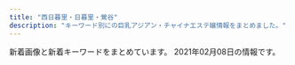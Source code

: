 ```yaml
---
title: "西日暮里・日暮里・鶯谷"
description: "キーワード別にの巨乳アジアン・チャイナエステ嬢情報をまとめました。"
---
```


新着画像と新着キーワードをまとめています。
2021年02月08日の情報です。

<DmmAffiliateIns />
<KeywordTable
  shops={
    [
    {
        "name": "\u5065\u7f8e\u5802",
        "img_links": [
            "http://es-rlx.com/img/ft_tel.png",
            "http://es-rlx.com/img/ttl_rec.png",
            "http://es-rlx.com/staff/minami/01.jpg",
            "http://es-rlx.com/staff/anna/01.jpg",
            "http://es-rlx.com/img/access/road01.jpg",
            "http://es-rlx.com/staff/rumi/01mb.jpg",
            "http://es-rlx.com/i/files/homeimg.jpg",
            "http://es-rlx.com/staff/minami/01mb.jpg",
            "http://es-rlx.com/img/access/kanban.png",
            "http://es-rlx.com/img/access/road04.jpg",
            "http://es-rlx.com/pic/head.png",
            "http://es-rlx.com/img/ttl_mobile.png",
            "http://es-rlx.com/img/youtube.jpg",
            "http://es-rlx.com/staff/mai/01mb.jpg",
            "http://es-rlx.com/staff/sakura/01mb.jpg",
            "http://es-rlx.com/staff/sakura/01.jpg",
            "http://es-rlx.com/staff/yuki/01.jpg",
            "http://es-rlx.com/img/access/road02.jpg",
            "http://es-rlx.com/img/access/road03.jpg",
            "http://es-rlx.com/pic/top3.jpg",
            "http://es-rlx.com/img/ttl_staff.png",
            "http://es-rlx.com/img/access/roaddm.png",
            "http://es-rlx.com/pic/top1.jpg",
            "http://es-rlx.com/staff/mai/01.jpg",
            "http://es-rlx.com/img/ttl_tnew.png",
            "http://es-rlx.com/staff/anna/01mb.jpg",
            "http://es-rlx.com/staff/rumi/01.jpg",
            "http://es-rlx.com/pic/top2.jpg",
            "http://es-rlx.com/staff/yuki/01mb.jpg"
        ],
        "url": "http://es-rlx.com/",
        "keywords": {
            "C": 21
        },
        "station": "JR\u9daf\u8c37\u99c5\u5317\u53e3"
    },
    {
        "station": "\u753a\u5c4b\u99c51\u756a\u51fa\u53e3",
        "img_links": [
            "https://mominoki.tyo.ac/images/themes/pink/s_pickup.png",
            "https://mominoki.tyo.ac/images/themes/pink/s_link.png",
            "https://mominoki.tyo.ac/photos/sites/41/2020/11/2020111401222038.jpg",
            "https://mominoki.tyo.ac/images/themes/pink/s_staff.png",
            "https://mominoki.tyo.ac/photos/sites/41/2020/09/2020092810535583.jpg",
            "https://mominoki.tyo.ac/images/room4.jpg",
            "https://mominoki.tyo.ac/photos/sites/41/2020/09/2020092801595154.jpg",
            "https://mominoki.tyo.ac/photos/sites/41/2020/09/2020092804344656.jpg",
            "https://mominoki.tyo.ac/photos/sites/41/2020/09/2020092804344859.jpg",
            "https://mominoki.tyo.ac/images/themes/pink/line.png",
            "https://mominoki.tyo.ac/images/themes/pink/mobile.jpg",
            "https://mominoki.tyo.ac/images/themes/pink/s_news.png",
            "https://mominoki.tyo.ac/photos/sites/41/2020/09/2020092804344750.jpg",
            "https://mominoki.tyo.ac/images/themes/pink/no2.png",
            "https://mominoki.tyo.ac/images/room1.jpg",
            "https://mominoki.tyo.ac/images/room3.jpg",
            "https://mominoki.tyo.ac/images/themes/pink/no1.png",
            "https://mominoki.tyo.ac/images/room2.jpg",
            "https://mominoki.tyo.ac/images/themes/pink/s_newface.png",
            "https://mominoki.tyo.ac/images/themes/pink/r3.jpg",
            "https://mominoki.tyo.ac/images/themes/pink/s_ranking.png"
        ],
        "url": "https://mominoki.tyo.ac/",
        "name": "\u3082\u307f\u306e\u6728",
        "keywords": {
            "86": 4,
            "D": 20,
            "\u4e73": 2,
            "87": 8,
            "E": 4,
            "85": 12,
            "C": 14
        }
    },
    {
        "img_links": [
            "https://www.sofia-est.com/img/material/page8_subt1.png",
            "https://www.sofia-est.com/img/material/movie20141210.jpg",
            "https://www.sofia-est.com/img/girl/main/s94_1.jpg",
            "https://www.sofia-est.com/img/material/doublecourse_rev1.png",
            "https://www.sofia-est.com/img/girl/thumb/s111_3.jpg",
            "https://www.sofia-est.com/img/material/mob_m3_rev1.jpg",
            "https://www.sofia-est.com/img/girl/pickup/pickup20191220093623.jpg",
            "https://www.sofia-est.com/img/girl/list/s56_list.jpg",
            "https://www.sofia-est.com/img/material/photo2.jpg",
            "https://www.sofia-est.com/img/girl/thumb/s92_1.jpg",
            "https://www.sofia-est.com/img/girl/thumb/s55_1.jpg",
            "https://www.sofia-est.com/img/top/topslide20150918.jpg",
            "https://www.sofia-est.com/img/material/gm5_rollout.png",
            "https://www.sofia-est.com/img/material/mob_t5.jpg",
            "https://www.sofia-est.com/img/what/coupon202009.png",
            "https://www.sofia-est.com/img/top/topslide20141211.jpg",
            "https://www.sofia-est.com/img/girl/list/s81_list.jpg",
            "https://www.sofia-est.com/img/material/page7_subt1.png",
            "https://www.sofia-est.com/img/girl/thumb/s100_1.jpg",
            "https://www.sofia-est.com/img/girl/list/s57_list.jpg",
            "https://www.sofia-est.com/img/material/phototxt.jpg",
            "https://www.sofia-est.com/img/girl/mobilepickup/mobilepickup20200302124127.jpg",
            "https://www.sofia-est.com/img/material/top_news.png",
            "https://www.sofia-est.com/img/girl/thumb/s89_1.jpg",
            "https://www.sofia-est.com/img/material/photo5.jpg",
            "https://www.sofia-est.com/img/material/page5_subt2.png",
            "https://www.sofia-est.com/img/material/page5_subt1.png",
            "https://www.sofia-est.com/img/girl/thumb/s56_2.jpg",
            "https://www.sofia-est.com/img/material/top_pickup.png",
            "https://www.sofia-est.com/img/girl/thumb/s94_1.jpg",
            "https://www.sofia-est.com/img/material/top_movie.png",
            "https://www.sofia-est.com/img/girl/pickup/pickup20191220093702.jpg",
            "https://www.sofia-est.com/img/material/page2_subt1.png",
            "https://www.sofia-est.com/img/material/page4_subt1.png",
            "https://www.sofia-est.com/img/girl/thumb/s57_2.jpg",
            "https://www.sofia-est.com/img/material/yakusoku.png",
            "https://www.sofia-est.com/img/material/gm3_rollout.png",
            "https://www.sofia-est.com/img/material/mob_m5.jpg",
            "https://www.sofia-est.com/img/girl/thumb/s85_2.jpg",
            "https://www.sofia-est.com/img/material/page8_subt2.png",
            "https://www.sofia-est.com/img/material/top_about.png",
            "https://www.sofia-est.com/img/material/course_tanta2.png",
            "https://www.sofia-est.com/img/material/photobig.jpg",
            "https://www.sofia-est.com/img/girl/thumb/s84_1.jpg",
            "https://www.sofia-est.com/img/top/topslide20141210.jpg",
            "https://www.sofia-est.com/img/material/photo3.jpg",
            "https://www.sofia-est.com/img/material/top_camp.png",
            "https://www.sofia-est.com/img/material/top_twitter.png",
            "https://www.sofia-est.com/img/girl/thumb/s92_2.jpg",
            "https://www.sofia-est.com/img/girl/list/s55_list.jpg",
            "https://www.sofia-est.com/img/material/mob_m4.jpg",
            "https://www.sofia-est.com/img/girl/main/s99_1.jpg",
            "https://www.sofia-est.com/img/material/movie_right_yaji.png",
            "https://www.sofia-est.com/img/material/top_infomation.png",
            "https://www.sofia-est.com/img/girl/thumb/s57_4.jpg",
            "https://www.sofia-est.com/img/girl/list/s84_list.jpg",
            "https://www.sofia-est.com/img/material/page6_subt2.png",
            "https://www.sofia-est.com/img/girl/thumb/s99_2.jpg",
            "https://www.sofia-est.com/img/girl/list/s111_list.jpg",
            "https://www.sofia-est.com/img/material/noimg_m.jpg",
            "https://www.sofia-est.com/img/girl/main/s81_1.jpg",
            "https://www.sofia-est.com/img/material/mobileqr.png",
            "https://www.sofia-est.com/img/girl/thumb/s55_3.jpg",
            "https://www.sofia-est.com/img/girl/thumb/s55_2.jpg",
            "https://www.sofia-est.com/img/material/gm6_rollout.png",
            "https://www.sofia-est.com/img/girl/pickup/pickup20180411052859.jpg",
            "https://www.sofia-est.com/img/girl/thumb/s89_2.jpg",
            "https://www.sofia-est.com/img/material/page6_subt3.png",
            "https://www.sofia-est.com/img/material/gm2_rollout.png",
            "https://www.sofia-est.com/img/material/movieicon.png",
            "https://www.sofia-est.com/img/girl/thumb/s81_3.jpg",
            "https://www.sofia-est.com/img/banner/koko_120x60.png",
            "https://www.sofia-est.com/img/girl/thumb/s85_3.jpg",
            "https://www.sofia-est.com/img/girl/thumb/s57_1.jpg",
            "https://www.sofia-est.com/img/girl/list/s94_list.jpg",
            "https://www.sofia-est.com/img/girl/thumb/s97_2.jpg",
            "https://www.sofia-est.com/img/girl/pickup/pickup20200111122329.jpg",
            "https://www.sofia-est.com/img/girl/thumb/s57_3.jpg",
            "https://www.sofia-est.com/img/girl/thumb/s85_1.jpg",
            "https://www.sofia-est.com/img/girl/main/s57_1.jpg",
            "https://www.sofia-est.com/img/material/movie_left_yaji.png",
            "https://www.sofia-est.com/img/material/page3_1_subt1.png",
            "https://www.sofia-est.com/img/material/mob_t3.jpg",
            "https://www.sofia-est.com/img/girl/list/s89_list.jpg",
            "https://www.sofia-est.com/img/material/top_newface.png",
            "https://www.sofia-est.com/img/material/mob_t1.jpg",
            "https://www.sofia-est.com/img/girl/list/s92_list.jpg",
            "https://www.sofia-est.com/img/material/photo4.jpg",
            "https://www.sofia-est.com/img/girl/list/s85_list.jpg",
            "https://www.sofia-est.com/img/girl/thumb/s81_4.jpg",
            "https://www.sofia-est.com/img/material/noimg_b.jpg",
            "https://www.sofia-est.com/img/girl/thumb/s97_1.jpg",
            "https://www.sofia-est.com/img/material/coursepoint_rev2.png",
            "https://www.sofia-est.com/img/material/mob_t2.jpg",
            "https://www.sofia-est.com/img/girl/thumb/s81_1.jpg",
            "https://www.sofia-est.com/img/material/mob_youtube.png",
            "https://www.sofia-est.com/img/material/mob_m1_rev1.jpg",
            "https://www.sofia-est.com/img/girl/list/s99_list.jpg",
            "https://www.sofia-est.com/img/girl/pickup/pickup20190509222453.jpg",
            "https://www.sofia-est.com/img/girl/list/s100_list.jpg",
            "https://www.sofia-est.com/img/girl/thumb/s81_5.jpg",
            "https://www.sofia-est.com/img/girl/thumb/s111_1.jpg",
            "https://www.sofia-est.com/img/material/photo7.jpg",
            "https://www.sofia-est.com/img/material/mob_t4.jpg",
            "https://www.sofia-est.com/img/material/course_tanta1.png",
            "https://www.sofia-est.com/img/material/iph.png",
            "https://www.sofia-est.com/img/girl/main/s97_1.jpg",
            "https://www.sofia-est.com/img/material/page4_subt2.png",
            "https://www.sofia-est.com/img/girl/main/s92_1.jpg",
            "https://www.sofia-est.com/img/girl/list/s97_list.jpg",
            "https://www.sofia-est.com/img/girl/main/s55_1.jpg",
            "https://www.sofia-est.com/img/girl/thumb/s99_1.jpg",
            "https://www.sofia-est.com/img/girl/thumb/s56_1.jpg",
            "https://www.sofia-est.com/img/material/mob_m2_rev1.jpg",
            "https://www.sofia-est.com/img/material/courseoption_rev1.png",
            "https://www.sofia-est.com/img/girl/main/s111_1.jpg",
            "https://www.sofia-est.com/img/material/photo6.jpg",
            "https://www.sofia-est.com/img/girl/main/s56_1.jpg",
            "https://www.sofia-est.com/img/material/photo1.jpg",
            "https://www.sofia-est.com/img/material/page6_subt1.png",
            "https://www.sofia-est.com/img/material/page3_subt1.png",
            "https://www.sofia-est.com/img/material/top_kodawari.png",
            "https://www.sofia-est.com/img/girl/thumb/s94_2.jpg",
            "https://www.sofia-est.com/img/material/gm4_rollout.png",
            "https://www.sofia-est.com/img/material/pagetop_rollout.png",
            "https://www.sofia-est.com/img/material/top_kodawariimg1.jpg",
            "https://www.sofia-est.com/img/girl/main/s89_1.jpg",
            "https://www.sofia-est.com/img/girl/main/s85_1.jpg",
            "https://www.sofia-est.com/img/material/gm1_rollout.png",
            "https://www.sofia-est.com/img/material/sd_rt_btn.png",
            "https://www.sofia-est.com/img/material/hosi5.png",
            "https://www.sofia-est.com/img/material/page3_1_subt2.png",
            "https://www.sofia-est.com/img/girl/thumb/s81_2.jpg",
            "https://www.sofia-est.com/img/material/photo8.jpg",
            "https://www.sofia-est.com/img/girl/thumb/s111_2.jpg",
            "https://www.sofia-est.com/img/material/noimg_thumb.jpg"
        ],
        "keywords": {
            "G": 1,
            "\u30bb\u30af\u30b7\u30fc": 17,
            "E": 2,
            "\u30c0\u30a4\u30ca\u30de\u30a4\u30c8": 1
        },
        "url": "https://www.sofia-est.com/",
        "name": "\u30bd\u30d5\u30a3\u30a2",
        "station": "JR\u65e5\u66ae\u91cc\u99c5\u5357\u53e3"
    },
    {
        "url": "http://www.relax-mirai.info/",
        "keywords": {},
        "name": "\u672a\u6765",
        "img_links": [
            "http://www.relax-mirai.info/images/m02.jpg",
            "http://www.relax-mirai.info/gals/emi1.jpg",
            "http://www.relax-mirai.info/images/qr.jpg",
            "http://www.relax-mirai.info/i/images/sayuri1.jpg",
            "http://www.relax-mirai.info/i/images/momo1.jpg",
            "http://www.relax-mirai.info/images/m03.jpg",
            "http://www.relax-mirai.info/images/sayuri1.jpg",
            "http://www.relax-mirai.info/i/120/sayuri1.jpg",
            "http://www.relax-mirai.info/images/info02.jpg",
            "http://www.relax-mirai.info/gals/aki1.jpg",
            "http://www.relax-mirai.info/images/m04.jpg",
            "http://www.relax-mirai.info/images/risa1.jpg",
            "http://www.relax-mirai.info/gals/kaka1.jpg",
            "http://www.relax-mirai.info/images/momo1.jpg",
            "http://www.relax-mirai.info/gals/risa1.jpg",
            "http://www.relax-mirai.info/images/info01.jpg"
        ],
        "station": "\u65e5\u66ae\u91cc\u99c5\u6771\u53e3"
    },
    {
        "station": "JR\u9daf\u8c37\u99c5\u5317\u53e3",
        "name": "\u30e9\u30d4\u30b9",
        "keywords": {
            "87": 4,
            "86": 8,
            "D": 16,
            "83": 4
        },
        "img_links": [
            "http://lapis.tyo.cm/images/mobile.jpg",
            "http://lapis.tyo.cm/images/pick_bj3.jpg",
            "http://lapis.tyo.cm/photos/sites/75/2021/01/2021010407562697.jpg",
            "http://lapis.tyo.cm/images/nbj1.jpg",
            "http://lapis.tyo.cm/images/new.jpg",
            "http://lapis.tyo.cm/images/nbj3.jpg",
            "http://lapis.tyo.cm/images/s_pick.jpg",
            "http://lapis.tyo.cm/images/s_blog.jpg",
            "http://lapis.tyo.cm/images/s_staff.jpg",
            "http://lapis.tyo.cm/images/pick_bj1.jpg",
            "http://lapis.tyo.cm/images/s_link.jpg",
            "http://lapis.tyo.cm/photos/sites/75/2021/01/2021010407562290.jpg",
            "http://lapis.tyo.cm/images/top.png",
            "http://lapis.tyo.cm/images/s_face.jpg",
            "http://lapis.tyo.cm/photos/sites/75/2021/01/2021010407562324.jpg",
            "http://lapis.tyo.cm/photos/sites/75/2021/01/2021010407562482.jpg"
        ],
        "url": "http://lapis.tyo.cm/"
    },
    {
        "keywords": {
            "C": 13,
            "87": 3,
            "88": 6,
            "86": 3
        },
        "url": "http://onkyoukou.tyo.cm/",
        "img_links": [
            "http://onkyoukou.tyo.cm/images/s_mobile.jpg",
            "http://onkyoukou.tyo.cm/images/top.png",
            "http://onkyoukou.tyo.cm/images/s_news.jpg",
            "http://onkyoukou.tyo.cm/images/acc1.jpg",
            "http://onkyoukou.tyo.cm/photos/sites/88/2017/03/staff4.jpg",
            "http://onkyoukou.tyo.cm/images/s_link.jpg",
            "http://onkyoukou.tyo.cm/images/mobile.jpg",
            "http://onkyoukou.tyo.cm/images/n1.jpg",
            "http://onkyoukou.tyo.cm/images/nbj3.jpg",
            "http://onkyoukou.tyo.cm/images/face_bj.jpg",
            "http://onkyoukou.tyo.cm/images/acc2.jpg",
            "http://onkyoukou.tyo.cm/images/s_pick.jpg",
            "http://onkyoukou.tyo.cm/images/s_face.jpg",
            "http://onkyoukou.tyo.cm/photos/sites/88/2017/03/staff2.jpg",
            "http://onkyoukou.tyo.cm/images/s_staff1.jpg",
            "http://onkyoukou.tyo.cm/photos/sites/88/2017/03/staff1.jpg",
            "http://onkyoukou.tyo.cm/images/nbj1.jpg",
            "http://onkyoukou.tyo.cm/images/n3.jpg",
            "http://onkyoukou.tyo.cm/images/s_staff.jpg",
            "http://onkyoukou.tyo.cm/images/face_bj3.jpg",
            "http://onkyoukou.tyo.cm/photos/sites/88/2020/03/2020030111163079.jpg",
            "http://onkyoukou.tyo.cm/images/acc3.jpg",
            "http://onkyoukou.tyo.cm/images/line.jpg"
        ],
        "name": "\u6e29\u99a8\u6e2f-\u304a\u3093\u304d\u3087\u3046\u3053\u3046-",
        "station": "JR\u897f\u65e5\u66ae\u91cc\u99c5"
    },
    {
        "url": "http://momo.tyo.cm/",
        "name": "\u6843",
        "keywords": {
            "85": 5,
            "86": 15,
            "D": 20
        },
        "station": "JR\u65e5\u66ae\u91cc\u99c5\u5357\u53e3",
        "img_links": [
            "http://momo.tyo.cm/images/tit_com03.png",
            "http://momo.tyo.cm/images/tit_com04.png",
            "http://momo.tyo.cm/images/tit01.png",
            "http://momo.tyo.cm/images/top_slider01.jpg",
            "http://momo.tyo.cm/images/nav_link05.png",
            "http://momo.tyo.cm/photos/sites/53/2020/08/2020083106342164.jpg",
            "http://momo.tyo.cm/images/tit05.png",
            "http://momo.tyo.cm/images/nav_link02.png",
            "http://momo.tyo.cm/images/top_slider02.jpg",
            "http://momo.tyo.cm/images/tit_com02.png",
            "http://momo.tyo.cm/images/news.png",
            "http://momo.tyo.cm/photos/sites/53/2020/08/2020083106342133.jpg",
            "http://momo.tyo.cm/images/nav_link04.png",
            "http://momo.tyo.cm/photos/sites/53/2020/12/2020120110412383.jpg",
            "http://momo.tyo.cm/images/tit04.png",
            "http://momo.tyo.cm/images/tit02.png",
            "http://momo.tyo.cm/images/tit_com.png",
            "http://momo.tyo.cm/images/tit_com05.png",
            "http://momo.tyo.cm/images/tit_staff.png",
            "http://momo.tyo.cm/images/tit_link01.png",
            "http://momo.tyo.cm/images/pagetop.png",
            "http://momo.tyo.cm/images/bg_pick.png",
            "http://momo.tyo.cm/images/tit03.png",
            "http://momo.tyo.cm/images/nav_link03.png",
            "http://momo.tyo.cm/images/nav_link01.png",
            "http://momo.tyo.cm/images/border02.png",
            "http://momo.tyo.cm/images/nav_link06.png",
            "http://momo.tyo.cm/images/border01.png",
            "http://momo.tyo.cm/photos/sites/53/2020/12/202012011041246.jpg",
            "http://momo.tyo.cm/images/tit_com01.png"
        ]
    },
    {
        "img_links": [
            "http://www.mac-riraku106.xyz/static/picture/tel.png",
            "http://www.mac-riraku106.xyz/uploads/190826/1-1ZR6144611E0.jpg",
            "http://www.mac-riraku106.xyz/uploads/190723/23-2.jpg",
            "http://www.mac-riraku106.xyz/uploads/191128/1-19112Q31009521.jpg",
            "http://www.mac-riraku106.xyz/uploads/200317/1-20031G44220J0.jpg",
            "http://www.mac-riraku106.xyz/uploads/190723/30-1.jpg",
            "http://www.mac-riraku106.xyz/uploads/191008/1-19100Q5451M20.jpg",
            "http://www.mac-riraku106.xyz/static/picture/call.png",
            "http://www.mac-riraku106.xyz/uploads/191106/1-191106092S0357.jpg",
            "http://www.mac-riraku106.xyz/uploads/191106/1-191106092T0531.jpg",
            "http://www.mac-riraku106.xyz/uploads/200501/1-200501125150516.jpg",
            "http://www.mac-riraku106.xyz/uploads/200310/1-20031013091I08.jpg",
            "http://www.mac-riraku106.xyz/uploads/190723/33-1.jpg",
            "http://www.mac-riraku106.xyz/uploads/200818/1-200QQ5535E92.jpg",
            "http://www.mac-riraku106.xyz/uploads/200818/1-200QQ554231G.jpg",
            "http://www.mac-riraku106.xyz/static/picture/top-img01.png",
            "http://www.mac-riraku106.xyz/static/picture/2.jpg",
            "http://www.mac-riraku106.xyz/uploads/200501/1-200501125300127.jpg",
            "http://www.mac-riraku106.xyz/uploads/200801/1-200P1110631926.jpg",
            "http://www.mac-riraku106.xyz/static/picture/1.jpg",
            "http://www.mac-riraku106.xyz/uploads/191209/1-191209122ZY50.jpg",
            "http://www.mac-riraku106.xyz/uploads/200501/1-200501145011C2.jpg",
            "http://www.mac-riraku106.xyz/uploads/200325/1-2003251H312V4.jpg",
            "http://www.mac-riraku106.xyz/uploads/200310/1-200310130Z0421.jpg",
            "http://www.mac-riraku106.xyz/uploads/200501/1-200501125251121.jpg",
            "http://www.mac-riraku106.xyz/uploads/191219/1-19121912423J29.jpg",
            "http://www.mac-riraku106.xyz/uploads/200325/1-2003251H340B9.jpg",
            "http://www.mac-riraku106.xyz/uploads/190723/23-1.jpg",
            "http://www.mac-riraku106.xyz/uploads/190723/1-2.jpg",
            "http://www.mac-riraku106.xyz/uploads/190926/1-1Z926131T2408.jpg",
            "http://www.mac-riraku106.xyz/uploads/190723/23-3.jpg",
            "http://www.mac-riraku106.xyz/uploads/191128/1-19112Q3102OP.jpg",
            "http://www.mac-riraku106.xyz/uploads/200310/1-200310130925920.jpg",
            "http://www.mac-riraku106.xyz/uploads/200317/1-20031G4420c38.jpg",
            "http://www.mac-riraku106.xyz/uploads/190906/1-1ZZ6125225A4.jpg",
            "http://www.mac-riraku106.xyz/uploads/191128/1-19112Q3111UF.jpg",
            "http://www.mac-riraku106.xyz/uploads/190723/10-1.jpg",
            "http://www.mac-riraku106.xyz/uploads/190723/34-1.jpg",
            "http://www.mac-riraku106.xyz/static/picture/michi01.png",
            "http://www.mac-riraku106.xyz/static/picture/michi02.png",
            "http://www.mac-riraku106.xyz/uploads/200501/1-200501145002a7.jpg",
            "http://www.mac-riraku106.xyz/uploads/200501/1-200501144951148.jpg",
            "http://www.mac-riraku106.xyz/uploads/190906/1-1ZZ612503C39.jpg",
            "http://www.mac-riraku106.xyz/uploads/191008/1-19100Q5453V63.jpg",
            "http://www.mac-riraku106.xyz/uploads/200801/1-200P1110412514.jpg",
            "http://www.mac-riraku106.xyz/uploads/200501/1-200501125159161.jpg",
            "http://www.mac-riraku106.xyz/uploads/190723/10-2.jpg",
            "http://www.mac-riraku106.xyz/uploads/191106/1-191106092J62Y.jpg",
            "http://www.mac-riraku106.xyz/uploads/191209/1-1912091229204E.jpg",
            "http://www.mac-riraku106.xyz/uploads/200818/1-200QQ55415J4.jpg",
            "http://www.mac-riraku106.xyz/static/picture/top-img03.png",
            "http://www.mac-riraku106.xyz/uploads/200608/1-20060Q02506204.jpg",
            "http://www.mac-riraku106.xyz/uploads/200317/1-20031G44235R7.jpg",
            "http://www.mac-riraku106.xyz/static/picture/top-img09.png",
            "http://www.mac-riraku106.xyz/uploads/190723/25-1.jpg",
            "http://www.mac-riraku106.xyz/uploads/190926/1-1Z926131R6102.jpg",
            "http://www.mac-riraku106.xyz/uploads/200608/1-20060Q0251EY.jpg",
            "http://www.mac-riraku106.xyz/uploads/200801/1-200P1110A4M2.jpg",
            "http://www.mac-riraku106.xyz/uploads/190826/1-1ZR614462Qa.jpg",
            "http://www.mac-riraku106.xyz/uploads/191219/1-191219124141563.jpg",
            "http://www.mac-riraku106.xyz/uploads/191209/1-191209123459153.jpg",
            "http://www.mac-riraku106.xyz/uploads/190723/1-1.jpg",
            "http://www.mac-riraku106.xyz/static/picture/top-img02.png",
            "http://www.mac-riraku106.xyz/uploads/190723/21-1.jpg"
        ],
        "url": "http://www.mac-riraku106.xyz/",
        "name": "\u306f\u305f\u3061",
        "station": "JR\u65e5\u66ae\u91cc\u99c5\u5357\u53e3",
        "keywords": {
            "85": 15,
            "F": 4,
            "86": 18,
            "E": 6,
            "94": 3,
            "D": 46,
            "C": 19
        }
    },
    {
        "name": "\u307b\u307b\u3048\u307f",
        "station": "JR\u897f\u65e5\u66ae\u91cc\u99c5",
        "keywords": {},
        "url": "http://www.hohoemi.es-relax.info/",
        "img_links": [
            "http://www.hohoemi.es-relax.info/gals/nana1.jpg",
            "http://www.hohoemi.es-relax.info/images/img03.jpg",
            "http://www.hohoemi.es-relax.info/i/room/r02.jpg",
            "http://www.hohoemi.es-relax.info/images/img04.jpg",
            "http://www.hohoemi.es-relax.info/images/r04.jpg",
            "http://www.hohoemi.es-relax.info/gals/rika1.jpg",
            "http://www.hohoemi.es-relax.info/images/162-1.jpg",
            "http://www.hohoemi.es-relax.info/i/room/r01.jpg",
            "http://www.hohoemi.es-relax.info/gals/yuyu1.jpg",
            "http://www.hohoemi.es-relax.info/gals/yuri1.jpg",
            "http://www.hohoemi.es-relax.info/images/nanami1.jpg",
            "http://www.hohoemi.es-relax.info/i/room/r04.jpg",
            "http://www.hohoemi.es-relax.info/gals/nanami1.jpg",
            "http://www.hohoemi.es-relax.info/images/img02.jpg",
            "http://www.hohoemi.es-relax.info/images/r03.jpg",
            "http://www.hohoemi.es-relax.info/gals/mimi1.jpg",
            "http://www.hohoemi.es-relax.info/gals/karin1.jpg",
            "http://www.hohoemi.es-relax.info/images/r05.jpg",
            "http://www.hohoemi.es-relax.info/gals/mirai1.jpg",
            "http://www.hohoemi.es-relax.info/images/newsbar.jpg",
            "http://www.hohoemi.es-relax.info/gals/egao1.jpg",
            "http://www.hohoemi.es-relax.info/i/room/r03.jpg",
            "http://www.hohoemi.es-relax.info/gals/monika1.jpg",
            "http://www.hohoemi.es-relax.info/images/r02.jpg",
            "http://www.hohoemi.es-relax.info/images/r01.jpg"
        ]
    },
    {
        "img_links": [
            "http://chou.ies.bz/images/s_staff.jpg",
            "http://chou.ies.bz/photos/sites/85/2019/12/2019120602315853.jpg",
            "http://chou.ies.bz/photos/sites/85/2020/10/2020100610370157.jpg",
            "http://chou.ies.bz/images/s_link.png",
            "http://chou.ies.bz/images/top.png",
            "http://chou.ies.bz/photos/sites/85/2019/06/2019062803491517.jpg",
            "http://chou.ies.bz/images/mobile.png",
            "http://chou.ies.bz/photos/sites/85/2020/12/2020120204150858.jpg",
            "http://chou.ies.bz/images/s3.png",
            "http://chou.ies.bz/photos/sites/85/2020/12/2020120204265615.jpg",
            "http://chou.ies.bz/photos/sites/85/2019/07/2019070106340260.jpg",
            "http://chou.ies.bz/images/n1.jpg",
            "http://chou.ies.bz/photos/sites/85/2019/07/2019070106320474.jpg",
            "http://chou.ies.bz/images/n3.png",
            "http://chou.ies.bz/photos/sites/85/2019/07/2019070106333414.jpg",
            "http://chou.ies.bz/photos/sites/85/2020/10/2020100610383828.jpg",
            "http://chou.ies.bz/photos/sites/85/2020/12/2020121802483415.jpg",
            "http://chou.ies.bz/photos/sites/85/2019/07/2019070106330942.jpg",
            "http://chou.ies.bz/images/s_pick.png",
            "http://chou.ies.bz/photos/sites/85/2019/07/2019070509385227.jpg",
            "http://chou.ies.bz/images/s1.png",
            "http://chou.ies.bz/images/s_news.png"
        ],
        "keywords": {
            "84": 2,
            "D": 9,
            "86": 7,
            "E": 1,
            "85": 1,
            "87": 1,
            "C": 1
        },
        "url": "http://chou.ies.bz/",
        "name": "\u706f\u308a\u5c4b",
        "station": "JR\u897f\u65e5\u66ae\u91cc\u99c5"
    },
    {
        "url": "http://www.es-ms.work/",
        "station": "JR\u9daf\u8c37\u99c5\u5317\u53e3",
        "keywords": {},
        "name": "\u685c\u306e\u5bb6",
        "img_links": [
            "http://www.es-ms.work/images/rec2.jpg",
            "http://www.es-ms.work/images/news.jpg",
            "http://www.es-ms.work/images/head.jpg",
            "http://www.es-ms.work/staff/kaya.jpg",
            "http://www.es-ms.work/images/interior_t.jpg",
            "http://www.es-ms.work/images/tg.jpg",
            "http://www.es-ms.work/images/staff_t.jpg",
            "http://www.es-ms.work/img/kaya1.jpg",
            "http://www.es-ms.work/images/ac1.jpg",
            "http://www.es-ms.work/staff/sayuri.jpg",
            "http://www.es-ms.work/images/s1.png",
            "http://www.es-ms.work/images/1.jpg",
            "http://www.es-ms.work/images/int2.jpg",
            "http://www.es-ms.work/images/sys.jpg",
            "http://www.es-ms.work/img/rina1.jpg",
            "http://www.es-ms.work/images/2.jpg",
            "http://www.es-ms.work/images/rec1.jpg",
            "http://www.es-ms.work/img/sayuri1.jpg",
            "http://www.es-ms.work/images/3.jpg",
            "http://www.es-ms.work/staff/rina.jpg",
            "http://www.es-ms.work/images/int1.jpg"
        ]
    },
    {
        "url": "http://yonze.m-relax.net/",
        "name": "\u30e8\u30f3\u30bc",
        "keywords": {},
        "station": "JR\u65e5\u66ae\u91cc\u99c5\u6771\u53e3",
        "img_links": [
            "http://yonze.m-relax.net/pic/pic2.jpg",
            "http://yonze.m-relax.net/images/bar-midasi1.png",
            "http://yonze.m-relax.net/images/pic-imihi2.jpg",
            "http://yonze.m-relax.net/images/bar-greeting.png",
            "http://yonze.m-relax.net/images/cam.png",
            "http://yonze.m-relax.net/pic/pic3.jpg",
            "http://yonze.m-relax.net/images/bar-cam.png",
            "http://yonze.m-relax.net/pic/pic1.jpg",
            "http://yonze.m-relax.net/images/b-tel3.png",
            "http://yonze.m-relax.net/images/cam20201201.png",
            "http://yonze.m-relax.net/images/bar-photo.png"
        ]
    },
    {
        "url": "http://flowerscent.este.work/",
        "img_links": [
            "http://flowerscent.este.work/head_2_4691_1553674270815382.png",
            "http://flowerscent.este.work/2/uploadimg/1600260826.jpg",
            "http://flowerscent.este.work/2/uploadimg/1599833697.jpg",
            "http://flowerscent.este.work/head_1_4691_1553674270167089.png",
            "http://flowerscent.este.work/head_3_4691_1556258938113847.png"
        ],
        "name": "\u3075\u308f\u3075\u308f",
        "keywords": {
            "C": 36,
            "87": 12,
            "D": 12,
            "83": 36,
            "E": 12,
            "86": 12
        },
        "station": "JR\u897f\u65e5\u66ae\u91cc\u99c5"
    },
    {
        "url": "http://es-minami.com/",
        "name": "\u307f\u306a\u307f",
        "img_links": [
            "http://www.es-minami.com/gals/sakura1.jpg",
            "http://www.es-minami.com/images/rika1.jpg",
            "http://es-minami.com/img/mika1.jpg",
            "http://es-minami.com/img/nana1.jpg",
            "http://es-minami.com/gals/nana1.jpg",
            "http://www.es-minami.com/gals/nana1.jpg",
            "http://es-minami.com/img/mika2.jpg",
            "http://es-minami.com/images/yuki1.jpg",
            "http://www.es-minami.com/img/mika1.jpg",
            "http://www.es-minami.com/img/sayuri1.jpg",
            "http://www.es-minami.com/gals/mika2.jpg",
            "http://es-minami.com/img/sayuri2.jpg",
            "http://es-minami.com/img/yuki1.jpg",
            "http://es-minami.com/images/staff-bar.png",
            "http://www.es-minami.com/images/news.png",
            "http://es-minami.com/gals/riri1.jpg",
            "http://www.es-minami.com/images/sayuri1.jpg",
            "http://www.es-minami.com/images/pick_staff6.jpg",
            "http://www.es-minami.com/images/sayuri2.jpg",
            "http://es-minami.com/images/news.png",
            "http://www.es-minami.com/gals/sayuri1.jpg",
            "http://es-minami.com/gals/mika2.jpg",
            "http://www.es-minami.com/img/yuki1.jpg",
            "http://www.es-minami.com/img/sayuri2.jpg",
            "http://es-minami.com/img/riri1.jpg",
            "http://es-minami.com/images/mobole.png",
            "http://es-minami.com/gals/rika1.jpg",
            "http://es-minami.com/images/pick_staff6.jpg",
            "http://es-minami.com/images/mika2.jpg",
            "http://es-minami.com/img/sayuri1.jpg",
            "http://www.es-minami.com/gals/sayuri2.jpg",
            "http://es-minami.com/gals/sayuri2.jpg",
            "http://es-minami.com/images/sayuri2.jpg",
            "http://www.es-minami.com/images/nana1.jpg",
            "http://www.es-minami.com/img/mika2.jpg",
            "http://es-minami.com/gals/mika1.jpg",
            "http://es-minami.com/images/mika1.jpg",
            "http://es-minami.com/gals/sayuri1.jpg",
            "http://es-minami.com/images/riri1.jpg",
            "http://es-minami.com/images/nana1.jpg",
            "http://www.es-minami.com/gals/riri1.jpg",
            "http://es-minami.com/gals/yuki1.jpg",
            "http://www.es-minami.com/gals/rika1.jpg",
            "http://es-minami.com/images/sayuri1.jpg",
            "http://www.es-minami.com/gals/mika1.jpg",
            "http://www.es-minami.com/img/nana1.jpg",
            "http://www.es-minami.com/gals/yuki1.jpg",
            "http://www.es-minami.com/images/riri1.jpg",
            "http://www.es-minami.com/img/riri1.jpg",
            "http://www.es-minami.com/images/mobole.png",
            "http://www.es-minami.com/images/mika2.jpg",
            "http://es-minami.com/gals/sakura1.jpg",
            "http://es-minami.com/images/rika1.jpg",
            "http://www.es-minami.com/images/mika1.jpg",
            "http://www.es-minami.com/images/yuki1.jpg",
            "http://www.es-minami.com/images/staff-bar.png"
        ],
        "station": "JR\u65e5\u66ae\u91cc\u99c5\u6771\u53e3",
        "keywords": {}
    },
    {
        "name": "\u7e01",
        "url": "http://www.en-nippori.net/",
        "img_links": [
            "http://www.en-nippori.net/image/mainparts/images/navi01_03.jpg",
            "http://www.en-nippori.net/image/mainparts/images/navi01_06.jpg",
            "http://www.en-nippori.net/image/mainparts/main.jpg",
            "http://www.en-nippori.net/image/therapist/01.jpg",
            "http://www.en-nippori.net/image/therapist/03.jpg",
            "http://www.en-nippori.net/image/mainparts/images/navi01_04.jpg",
            "http://www.en-nippori.net/image/therapist/02.jpg",
            "http://www.en-nippori.net/image/mainparts/images/navi01_05.jpg",
            "http://www.en-nippori.net/image/therapist/04.jpg",
            "http://www.en-nippori.net/image/mainparts/images/navi01_07.jpg",
            "http://www.en-nippori.net/image/mainparts/images/navi01_02.jpg",
            "http://www.en-nippori.net/image/index/top.jpg",
            "http://www.en-nippori.net/image/therapist/06.jpg"
        ],
        "station": "JR\u65e5\u66ae\u91cc\u99c5\u6771\u53e3",
        "keywords": {
            "C": 6
        }
    },
    {
        "img_links": [
            "http://www.ai-lian.work/images/interior_t.jpg",
            "http://www.ai-lian.work/images/3.jpg",
            "http://www.ai-lian.work/images/rec1.jpg",
            "http://www.ai-lian.work/images/mobile.jpg",
            "http://www.ai-lian.work/img/aya1.jpg",
            "http://www.ai-lian.work/images/int1.jpg",
            "http://www.ai-lian.work/images/int2.jpg",
            "http://www.ai-lian.work/images/staff_t.jpg",
            "http://www.ai-lian.work/images/line.png",
            "http://www.ai-lian.work/images/2.jpg",
            "http://www.ai-lian.work/images/head.jpg",
            "http://www.ai-lian.work/images/tel.jpg",
            "http://www.ai-lian.work/images/sys1.jpg",
            "http://www.ai-lian.work/img/yui1.jpg",
            "http://www.ai-lian.work/img/saya1.jpg",
            "http://www.ai-lian.work/images/ta.jpg",
            "http://www.ai-lian.work/images/news.jpg",
            "http://www.ai-lian.work/images/1.jpg"
        ],
        "station": "JR\u9daf\u8c37\u99c5\u5317\u53e3",
        "url": "http://www.ai-lian.work/",
        "name": "\u5fc3\u7f8e",
        "keywords": {}
    }
]
}
/>
<DmmAffiliateScript />
